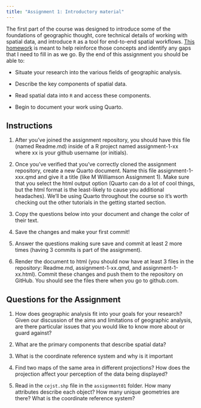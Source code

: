 ```yaml
---
title: "Assignment 1: Introductory material"
---
```


The first part of the course was designed to introduce some of the foundations of geographic thought, core technical details of working with spatial data, and introduce `R` as a tool for end-to-end spatial workflows. [This homework](https://classroom.github.com/a/CIOyFUlo) is meant to help reinforce those concepts and identify any gaps that I need to fill in as we go. By the end of this assignment you should be able to:

* Situate your research into the various fields of geographic analysis.

* Describe the key components of spatial data.

* Read spatial data into `R` and access these components.

* Begin to document your work using Quarto.

## Instructions

1. After you've joined the assignment repository, you should have this file (named Readme.md) inside of a R project named assignment-1-xx where xx is your github username (or initials).

2. Once you've verified that you've correctly cloned the assignment repository, create a new Quarto document. Name this file assignment-1-xxx.qmd and give it a title (like M Williamson Assignment 1). Make sure that you select the html output option (Quarto can do a lot of cool things, but the html format is the least-likely to cause you additional headaches). We'll be using Quarto throughout the course so it's worth checking out the other tutorials in the getting started section.

3. Copy the questions below into your document and change the color of their text.

4. Save the changes and make your first commit!

5. Answer the questions making sure save and commit at least 2 more times (having 3 commits is part of the assignment).

6. Render the document to html (you should now have at least 3 files in the repository: Readme.md, assignment-1-xx.qmd, and assignment-1-xx.html). Commit these changes and push them to the repository on GitHub. You should see the files there when you go to github.com.

## Questions for the Assignment

1. How does geographic analysis fit into your goals for your research? Given our discussion of the aims and limitations of geographic analysis, are there particular issues that you would like to know more about or guard against?

2. What are the primary components that describe spatial data?

3. What is the coordinate reference system and why is it important

4. Find two maps of the same area in different projections? How does the projection affect your perception of the data being displayed?

5. Read in the `cejst.shp` file in the `assignment01` folder. How many attributes describe each object? How many unique geometries are there? What is the coordinate reference system?
<!-- hide solutions until assignment due date
:::{.callout-note}
Solutions are [here](01-introsolutions.qmd)
:::
-->